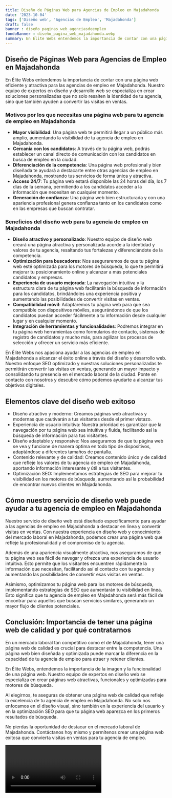 ```yaml
---
title: Diseño de Páginas Web para Agencias de Empleo en Majadahonda
date: '2023-10-04'
tags: ['Diseño web', 'Agencias de Empleo', 'Majadahonda']
draft: false
banner : diseño_paginas_web_agenciasdeempleo
fondoBanner : diseño_pagina_web_majadahonda.webp
summary: En Élite Webs entendemos la importancia de contar con una página web eficiente y atractiva para las agencias de empleo en Majadahonda. Nuestro equipo de expertos en diseño y desarrollo web se especializa en crear soluciones personalizadas que no solo resalten la identidad de tu agencia, sino que también ayuden a convertir las visitas en ventas.
---
```


## Diseño de Páginas Web para Agencias de Empleo en Majadahonda

En Élite Webs entendemos la importancia de contar con una página web eficiente y atractiva para las agencias de empleo en Majadahonda. Nuestro equipo de expertos en diseño y desarrollo web se especializa en crear soluciones personalizadas que no solo resalten la identidad de tu agencia, sino que también ayuden a convertir las visitas en ventas.

### Motivos por los que necesitas una página web para tu agencia de empleo en Majadahonda

- **Mayor visibilidad**: Una página web te permitirá llegar a un público más amplio, aumentando la visibilidad de tu agencia de empleo en Majadahonda.
- **Cercanía con los candidatos**: A través de tu página web, podrás establecer un canal directo de comunicación con los candidatos en busca de empleo en la ciudad.
- **Diferenciación de la competencia**: Una página web profesional y bien diseñada te ayudará a destacarte entre otras agencias de empleo en Majadahonda, mostrando tus servicios de forma única y atractiva.
- **Acceso 24/7**: Tu página web estará disponible las 24 horas del día, los 7 días de la semana, permitiendo a los candidatos acceder a la información que necesitan en cualquier momento.
- **Generación de confianza**: Una página web bien estructurada y con una apariencia profesional genera confianza tanto en los candidatos como en las empresas que buscan contratar.

### Beneficios del diseño web para tu agencia de empleo en Majadahonda

- **Diseño atractivo y personalizado**: Nuestro equipo de diseño web creará una página atractiva y personalizada acorde a la identidad y valores de tu agencia, resaltando tus fortalezas y diferenciándote de la competencia.
- **Optimización para buscadores**: Nos aseguraremos de que tu página web esté optimizada para los motores de búsqueda, lo que te permitirá mejorar tu posicionamiento online y alcanzar a más potenciales candidatos y empresas.
- **Experiencia de usuario mejorada**: La navegación intuitiva y la estructura clara de tu página web facilitarán la búsqueda de información para los candidatos, brindándoles una experiencia positiva y aumentando las posibilidades de convertir visitas en ventas.
- **Compatibilidad móvil**: Adaptaremos tu página web para que sea compatible con dispositivos móviles, asegurándonos de que los candidatos puedan acceder fácilmente a tu información desde cualquier lugar y en cualquier momento.
- **Integración de herramientas y funcionalidades**: Podremos integrar en tu página web herramientas como formularios de contacto, sistemas de registro de candidatos y mucho más, para agilizar los procesos de selección y ofrecer un servicio más eficiente.

En Élite Webs nos apasiona ayudar a las agencias de empleo en Majadahonda a alcanzar el éxito online a través del diseño y desarrollo web. Nuestro enfoque SEO optimizado y nuestras soluciones personalizadas te permitirán convertir las visitas en ventas, generando un mayor impacto y consolidando tu presencia en el mercado laboral de la ciudad. Ponte en contacto con nosotros y descubre cómo podemos ayudarte a alcanzar tus objetivos digitales.

<GifSeo />

<Cta />

## Elementos clave del diseño web exitoso

- Diseño atractivo y moderno: Creamos páginas web atractivas y modernas que cautivarán a tus visitantes desde el primer vistazo.
- Experiencia de usuario intuitiva: Nuestra prioridad es garantizar que la navegación por tu página web sea intuitiva y fluida, facilitando así la búsqueda de información para tus visitantes.
- Diseño adaptable y responsive: Nos aseguramos de que tu página web se vea y funcione de manera óptima en todo tipo de dispositivos, adaptándose a diferentes tamaños de pantalla.
- Contenido relevante y de calidad: Creamos contenido único y de calidad que refleje los valores de tu agencia de empleo en Majadahonda, aportando información interesante y útil a tus visitantes.
- Optimización SEO: Implementamos estrategias de SEO para mejorar tu visibilidad en los motores de búsqueda, aumentando así la probabilidad de encontrar nuevos clientes en Majadahonda.

## Cómo nuestro servicio de diseño web puede ayudar a tu agencia de empleo en Majadahonda

Nuestro servicio de diseño web está diseñado específicamente para ayudar a las agencias de empleo en Majadahonda a destacar en línea y convertir visitas en ventas. Con nuestra experiencia en diseño web y conocimiento del mercado laboral en Majadahonda, podemos crear una página web que refleje la profesionalidad y el compromiso de tu agencia.

Además de una apariencia visualmente atractiva, nos aseguramos de que tu página web sea fácil de navegar y ofrezca una experiencia de usuario intuitiva. Esto permite que los visitantes encuentren rápidamente la información que necesitan, facilitando así el contacto con tu agencia y aumentando las posibilidades de convertir esas visitas en ventas.

Asimismo, optimizamos tu página web para los motores de búsqueda, implementando estrategias de SEO que aumentarán tu visibilidad en línea. Esto significa que tu agencia de empleo en Majadahonda será más fácil de encontrar para aquellos que buscan servicios similares, generando un mayor flujo de clientes potenciales.

## Conclusión: Importancia de tener una página web de calidad y por qué contratarnos

En un mercado laboral tan competitivo como el de Majadahonda, tener una página web de calidad es crucial para destacar entre la competencia. Una página web bien diseñada y optimizada puede marcar la diferencia en la capacidad de tu agencia de empleo para atraer y retener clientes.

En Élite Webs, entendemos la importancia de la imagen y la funcionalidad de una página web. Nuestro equipo de expertos en diseño web se especializa en crear páginas web atractivas, funcionales y optimizadas para motores de búsqueda.

Al elegirnos, te aseguras de obtener una página web de calidad que refleje la excelencia de tu agencia de empleo en Majadahonda. No solo nos enfocamos en el diseño visual, sino también en la experiencia del usuario y en la optimización SEO para que tu página web aparezca en los primeros resultados de búsqueda.

No pierdas la oportunidad de destacar en el mercado laboral de Majadahonda. Contáctanos hoy mismo y permítenos crear una página web exitosa que convierta visitas en ventas para tu agencia de empleo.

<Video />

<CtaBot job='Agencias de Empleo' city='Majadahonda'/>

<Gmaps query='Majadahonda+españa+maps' />
